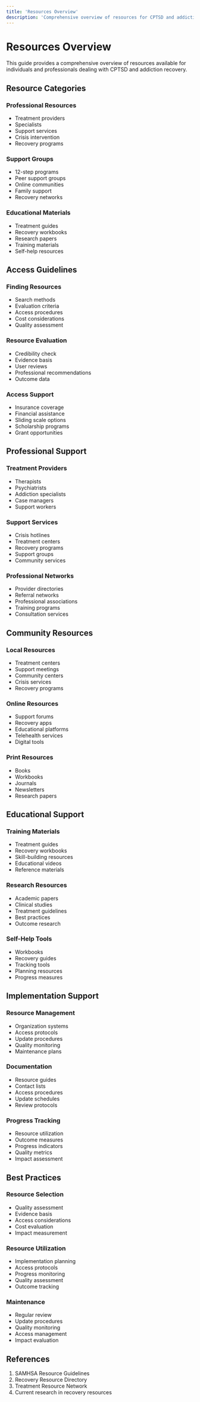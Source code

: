 ```yaml
---
title: 'Resources Overview'
description: 'Comprehensive overview of resources for CPTSD and addiction recovery'
---
```


# Resources Overview

This guide provides a comprehensive overview of resources available for individuals and professionals dealing with CPTSD and addiction recovery.

## Resource Categories

### Professional Resources
- Treatment providers
- Specialists
- Support services
- Crisis intervention
- Recovery programs

### Support Groups
- 12-step programs
- Peer support groups
- Online communities
- Family support
- Recovery networks

### Educational Materials
- Treatment guides
- Recovery workbooks
- Research papers
- Training materials
- Self-help resources

## Access Guidelines

### Finding Resources
- Search methods
- Evaluation criteria
- Access procedures
- Cost considerations
- Quality assessment

### Resource Evaluation
- Credibility check
- Evidence basis
- User reviews
- Professional recommendations
- Outcome data

### Access Support
- Insurance coverage
- Financial assistance
- Sliding scale options
- Scholarship programs
- Grant opportunities

## Professional Support

### Treatment Providers
- Therapists
- Psychiatrists
- Addiction specialists
- Case managers
- Support workers

### Support Services
- Crisis hotlines
- Treatment centers
- Recovery programs
- Support groups
- Community services

### Professional Networks
- Provider directories
- Referral networks
- Professional associations
- Training programs
- Consultation services

## Community Resources

### Local Resources
- Treatment centers
- Support meetings
- Community centers
- Crisis services
- Recovery programs

### Online Resources
- Support forums
- Recovery apps
- Educational platforms
- Telehealth services
- Digital tools

### Print Resources
- Books
- Workbooks
- Journals
- Newsletters
- Research papers

## Educational Support

### Training Materials
- Treatment guides
- Recovery workbooks
- Skill-building resources
- Educational videos
- Reference materials

### Research Resources
- Academic papers
- Clinical studies
- Treatment guidelines
- Best practices
- Outcome research

### Self-Help Tools
- Workbooks
- Recovery guides
- Tracking tools
- Planning resources
- Progress measures

## Implementation Support

### Resource Management
- Organization systems
- Access protocols
- Update procedures
- Quality monitoring
- Maintenance plans

### Documentation
- Resource guides
- Contact lists
- Access procedures
- Update schedules
- Review protocols

### Progress Tracking
- Resource utilization
- Outcome measures
- Progress indicators
- Quality metrics
- Impact assessment

## Best Practices

### Resource Selection
- Quality assessment
- Evidence basis
- Access considerations
- Cost evaluation
- Impact measurement

### Resource Utilization
- Implementation planning
- Access protocols
- Progress monitoring
- Quality assessment
- Outcome tracking

### Maintenance
- Regular review
- Update procedures
- Quality monitoring
- Access management
- Impact evaluation

## References

1. SAMHSA Resource Guidelines
2. Recovery Resource Directory
3. Treatment Resource Network
4. Current research in recovery resources 